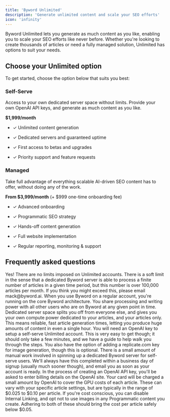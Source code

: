 ```yaml
---
title: 'Byword Unlimited'
description: 'Generate unlimited content and scale your SEO efforts'
icon: 'infinity'
---
```


Byword Unlimited lets you generate as much content as you like, enabling you to scale your SEO efforts like never before. Whether you're looking to create thousands of articles or need a fully managed solution, Unlimited has options to suit your needs.

## Choose your Unlimited option

To get started, choose the option below that suits you best:

### Self-Serve

Access to your own dedicated server space without limits. Provide your own OpenAI API keys, and generate as much content as you like.

**$1,999/month**

* ✓ Unlimited content generation

* ✓ Dedicated servers and guaranteed uptime

* ✓ First access to betas and upgrades

* ✓ Priority support and feature requests

### Managed

Take full advantage of everything scalable AI-driven SEO content has to offer, without doing any of the work.

**From $3,999/month** (+ $999 one-time onboarding fee)

* ✓ Advanced onboarding

* ✓ Programmatic SEO strategy

* ✓ Hands-off content generation

* ✓ Full website implementation

* ✓ Regular reporting, monitoring & support

## Frequently asked questions

<Accordion title="Is this really unlimited?">
  Yes! There are no limits imposed on Unlimited accounts.
  There is a soft limit in the sense that a dedicated Byword server is able to process a finite number of articles in a given time period, but this number is over 100,000 articles per month. If you think you might exceed this, please email mack@byword.ai.
</Accordion>

<Accordion title="What does 'dedicated server space' mean?">
  When you use Byword on a regular account, you're running on the core Byword architecture. You share processing and writing power with all other users who are on Byword at any given point in time.
  Dedicated server space splits you off from everyone else, and gives you your own compute power dedicated to your articles, and your articles only. This means reliable, fast article generation times, letting you produce huge amounts of content in even a single hour.
</Accordion>

<Accordion title="Do I need an OpenAI key?">
  You will need an OpenAI key to setup a self-serve Unlimited account.
  This is very easy to get though; it should only take a few minutes, and we have a guide to help walk you through the steps.
  You also have the option of adding a replicate.com key for image generation, though this is optional.
</Accordion>

<Accordion title="How long does it take to setup a dedicated Byword server?">
  There is a small amount of manual work involved in spinning up a dedicated Byword server for self-serve users. We'll always have this completed within a business day of signup (usually much sooner though), and email you as soon as your account is ready.
</Accordion>

<Accordion title="How much does it cost to use the OpenAI API?">
  In the process of creating an OpenAI API key, you'll be asked to enter billing details on the OpenAI site. Your card will be charged a small amount by OpenAI to cover the GPU costs of each article.
  These can vary with your specific article settings, but are typically in the range of $0.025 to $0.10 per article.
  If you're cost conscious, you can disable Internal Linking, and opt not to use images in any Programmatic content you create. Adhering to both of these should bring the cost per article safely below $0.05.
</Accordion>